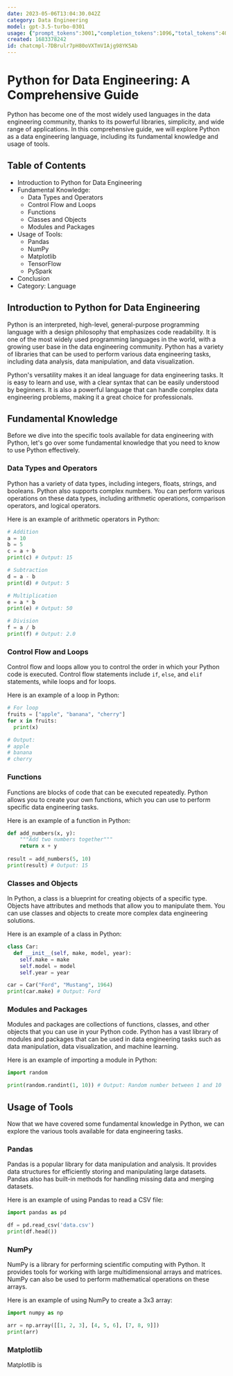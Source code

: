 ```yaml
---
date: 2023-05-06T13:04:30.042Z
category: Data Engineering
model: gpt-3.5-turbo-0301
usage: {"prompt_tokens":3001,"completion_tokens":1096,"total_tokens":4097}
created: 1683378242
id: chatcmpl-7DBrulr7pH80oVXTmVIAjg98YK5Ab
---
```


# Python for Data Engineering: A Comprehensive Guide

Python has become one of the most widely used languages in the data engineering community, thanks to its powerful libraries, simplicity, and wide range of applications. In this comprehensive guide, we will explore Python as a data engineering language, including its fundamental knowledge and usage of tools.

## Table of Contents

- Introduction to Python for Data Engineering
- Fundamental Knowledge:
    - Data Types and Operators
    - Control Flow and Loops
    - Functions
    - Classes and Objects
    - Modules and Packages
- Usage of Tools:
    - Pandas
    - NumPy
    - Matplotlib
    - TensorFlow
    - PySpark
- Conclusion
- Category: Language

## Introduction to Python for Data Engineering

Python is an interpreted, high-level, general-purpose programming language with a design philosophy that emphasizes code readability. It is one of the most widely used programming languages in the world, with a growing user base in the data engineering community. Python has a variety of libraries that can be used to perform various data engineering tasks, including data analysis, data manipulation, and data visualization.

Python's versatility makes it an ideal language for data engineering tasks. It is easy to learn and use, with a clear syntax that can be easily understood by beginners. It is also a powerful language that can handle complex data engineering problems, making it a great choice for professionals.

## Fundamental Knowledge

Before we dive into the specific tools available for data engineering with Python, let's go over some fundamental knowledge that you need to know to use Python effectively.

### Data Types and Operators

Python has a variety of data types, including integers, floats, strings, and booleans. Python also supports complex numbers. You can perform various operations on these data types, including arithmetic operations, comparison operators, and logical operators.

Here is an example of arithmetic operators in Python:

```python
# Addition
a = 10
b = 5
c = a + b
print(c) # Output: 15

# Subtraction
d = a - b
print(d) # Output: 5

# Multiplication
e = a * b
print(e) # Output: 50

# Division
f = a / b
print(f) # Output: 2.0
```

### Control Flow and Loops

Control flow and loops allow you to control the order in which your Python code is executed. Control flow statements include `if`, `else`, and `elif` statements, while loops and for loops.

Here is an example of a loop in Python:

```python
# For loop
fruits = ["apple", "banana", "cherry"]
for x in fruits:
  print(x)

# Output:
# apple
# banana
# cherry
```

### Functions

Functions are blocks of code that can be executed repeatedly. Python allows you to create your own functions, which you can use to perform specific data engineering tasks.

Here is an example of a function in Python:

```python
def add_numbers(x, y):
    """Add two numbers together"""
    return x + y
    
result = add_numbers(5, 10)
print(result) # Output: 15
```

### Classes and Objects

In Python, a class is a blueprint for creating objects of a specific type. Objects have attributes and methods that allow you to manipulate them. You can use classes and objects to create more complex data engineering solutions.

Here is an example of a class in Python:

```python
class Car:
  def __init__(self, make, model, year):
    self.make = make
    self.model = model
    self.year = year

car = Car("Ford", "Mustang", 1964)
print(car.make) # Output: Ford
```

### Modules and Packages

Modules and packages are collections of functions, classes, and other objects that you can use in your Python code. Python has a vast library of modules and packages that can be used in data engineering tasks such as data manipulation, data visualization, and machine learning.

Here is an example of importing a module in Python:

```python
import random

print(random.randint(1, 10)) # Output: Random number between 1 and 10
```

## Usage of Tools

Now that we have covered some fundamental knowledge in Python, we can explore the various tools available for data engineering tasks.

### Pandas

Pandas is a popular library for data manipulation and analysis. It provides data structures for efficiently storing and manipulating large datasets. Pandas also has built-in methods for handling missing data and merging datasets.

Here is an example of using Pandas to read a CSV file:

```python
import pandas as pd

df = pd.read_csv('data.csv')
print(df.head())
```

### NumPy

NumPy is a library for performing scientific computing with Python. It provides tools for working with large multidimensional arrays and matrices. NumPy can also be used to perform mathematical operations on these arrays.

Here is an example of using NumPy to create a 3x3 array:

```python
import numpy as np

arr = np.array([[1, 2, 3], [4, 5, 6], [7, 8, 9]])
print(arr)
```

### Matplotlib

Matplotlib is